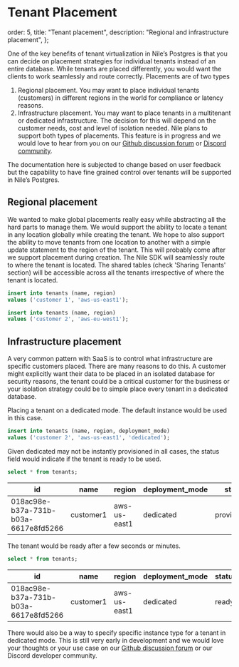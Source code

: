 # Tenant Placement

  order: 5,
  title: "Tenant placement",
  description: "Regional and infrastructure placement",
};

One of the key benefits of tenant virtualization in Nile’s Postgres is that you can decide on placement strategies for individual tenants instead of an entire database. While tenants are placed differently, you would want the clients to work seamlessly and route correctly. Placements are of two types

1. Regional placement. You may want to place individual tenants (customers) in different regions in the world for compliance or latency reasons.
2. Infrastructure placement. You may want to place tenants in a multitenant or dedicated infrastructure. The decision for this will depend on the customer needs, cost and level of isolation needed.
   Nile plans to support both types of placements. This feature is in progress and we would love to hear from you on our [Github discussion forum](https://github.com/orgs/niledatabase/discussions) or [Discord community](https://discord.gg/8UuBB84tTy).

The documentation here is subjected to change based on user feedback but the capability to have fine grained control over tenants will be supported in Nile’s Postgres.

## Regional placement

We wanted to make global placements really easy while abstracting all the hard parts to manage them. We would support the ability to locate a tenant in any location globally while creating the tenant. We hope to also support the ability to move tenants from one location to another with a simple update statement to the region of the tenant. This will probably come after we support placement during creation. The Nile SDK will seamlessly route to where the tenant is located. The shared tables (check 'Sharing Tenants' section) will be accessible across all the tenants irrespective of where the tenant is located.

```sql
insert into tenants (name, region)
values ('customer 1', 'aws-us-east1');

insert into tenants (name, region)
values ('customer 2', 'aws-eu-west1');
```

## Infrastructure placement

A very common pattern with SaaS is to control what infrastructure are specific customers placed. There are many reasons to do this. A customer might explicitly want their data to be placed in an isolated database for security reasons, the tenant could be a critical customer for the business or your isolation strategy could be to simple place every tenant in a dedicated database.

Placing a tenant on a dedicated mode. The default instance would be used in this case.

```sql
insert into tenants (name, region, deployment_mode)
values ('customer 2', 'aws-us-east1', 'dedicated');
```

Given dedicated may not be instantly provisioned in all cases, the status field would indicate if the tenant is ready to be used.

```sql
select * from tenants;
```

<table>
  <thead>
    <tr>
      <th>id</th>
      <th>name</th>
      <th>region</th>
      <th>deployment_mode</th>
      <th>status</th>
      <th>created</th>
      <th>updated</th>
      <th>deleted</th>
    </tr>
  </thead>
  <tbody>
    <tr>
      <td>018ac98e-b37a-731b-b03a-6617e8fd5266</td>
      <td>customer1</td>
      <td>aws-us-east1</td>
      <td>dedicated</td>
      <td>provisioning</td>
      <td>2023-09-24 23:38:07.097633</td>
      <td>2023-09-24 23:38:07.097633</td>
      <td></td>
    </tr>
  </tbody>
</table>
The tenant would be ready after a few seconds or minutes.

```sql
select * from tenants;
```

<table>
  <thead>
    <tr>
      <th>id</th>
      <th>name</th>
      <th>region</th>
      <th>deployment_mode</th>
      <th>status</th>
      <th>created</th>
      <th>updated</th>
      <th>deleted</th>
    </tr>
  </thead>
  <tbody>
    <tr>
      <td>018ac98e-b37a-731b-b03a-6617e8fd5266</td>
      <td>customer1</td>
      <td>aws-us-east1</td>
      <td>dedicated</td>
      <td>ready</td>
      <td>2023-09-24 23:38:07.097633</td>
      <td>2023-09-24 23:38:07.097633</td>
      <td></td>
    </tr>
  </tbody>
</table>

There would also be a way to specify specific instance type for a tenant in dedicated mode. This is still very early in development and we would love your thoughts or your use case on our [Github discussion forum](https://github.com/orgs/niledatabase/discussions) or our Discord developer community.
